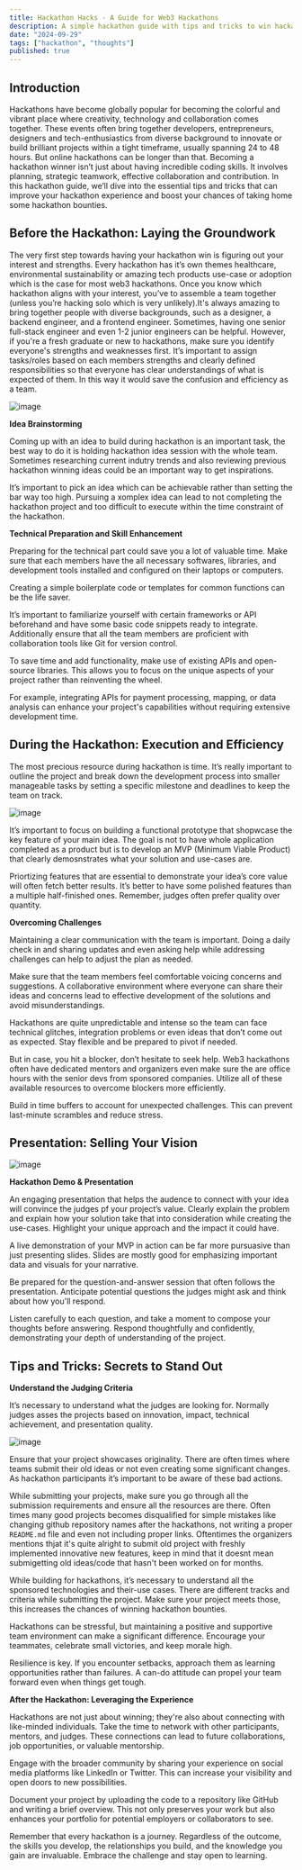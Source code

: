 ```yaml
---
title: Hackathon Hacks - A Guide for Web3 Hackathons
description: A simple hackathon guide with tips and tricks to win hackathon bounties.
date: "2024-09-29"
tags: ["hackathon", "thoughts"]
published: true
---
```


## **Introduction**

Hackathons have become globally popular for becoming the colorful and vibrant place where creativity, technology and collaboration comes together. These events often bring together developers, entrepreneurs, designers and tech-enthusiastics from diverse background to innovate or build brilliant projects within a tight timeframe, usually spanning 24 to 48 hours. But online hackathons can be longer than that. Becoming a hackathon winner isn’t just about having incredible coding skills. It involves planning, strategic teamwork, effective collaboration and contribution. In this hackathon guide, we’ll dive into the essential tips and tricks that can improve your hackathon experience and boost your chances of taking home some hackathon bounties.

## **Before the Hackathon: Laying the Groundwork**

The very first step towards having your hackathon win is figuring out your interest and strengths. Every hackathon has it’s own themes healthcare, environmental sustainability or amazing tech products use-case or adoption which is the case for most web3 hackathons.
Once you know which hackathon aligns with your interest, you’ve to assemble a team together (unless you’re hacking solo which is very unlikely).It's always amazing to bring together people with diverse backgrounds, such as a designer, a backend engineer, and a frontend engineer. Sometimes, having one senior full-stack engineer and even 1-2 junior engineers can be helpful. However, if you're a fresh graduate or new to hackathons, make sure you identify everyone's strengths and weaknesses first. It’s important to assign tasks/roles based on each members strengths and clearly defined responsibilities so that everyone has clear understandings of what is expected of them. In this way it would save the confusion and efficiency as a team.

![image](https://hackmd.io/_uploads/B1QFqXvRR.png)

**Idea Brainstorming**

Coming up with an idea to build during hackathon is an important task, the best way to do it is holding hackathon idea session with the whole team. Sometimes researching current indutry trends and also reviewing previous hackathon winning ideas could be an important way to get inspirations.

It’s important to pick an idea which can be achievable rather than setting the bar way too high. Pursuing a xomplex idea can lead to not completing the hackathon project and too difficult to execute within the time constraint of the hackathon.

**Technical Preparation and Skill Enhancement**

Preparing for the technical part could save you a lot of valuable time. Make sure that each members have the all necessary softwares, libraries, and development tools installed and configured on their laptops or computers.

Creating a simple boilerplate code or templates for common functions can be the life saver.

It’s important to familiarize yourself with certain frameworks or API beforehand and have some basic code snippets ready to integrate. Additionally ensure that all the team members are proficient with collaboration tools like Git for version control.

To save time and add functionality, make use of existing APIs and open-source libraries. This allows you to focus on the unique aspects of your project rather than reinventing the wheel.

For example, integrating APIs for payment processing, mapping, or data analysis can enhance your project's capabilities without requiring extensive development time.

## **During the Hackathon: Execution and Efficiency**

The most precious resource during hackathon is time. It’s really important to outline the project and break down the development process into smaller manageable tasks by setting a specific milestone and deadlines to keep the team on track.

![image](https://hackmd.io/_uploads/r18o5QwAC.png)

It’s important to focus on building a functional prototype that shopwcase the key feature of your main idea. The goal is not to have whole application completed as a product but is to develop an MVP (Minimum Viable Product) that clearly demosnstrates what your solution and use-cases are.

Priortizing features that are essential to demonstrate your idea’s core value will often fetch better results. It’s better to have some polished features than a multiple half-finished ones. Remember, judges often prefer quality over quantity.

**Overcoming Challenges**

Maintaining a clear communication with the team is important. Doing a daily check in and sharing updates and even asking help while addressing challenges can help to adjust the plan as needed.

Make sure that the team members feel comfortable voicing concerns and suggestions. A collaborative environment where everyone can share their ideas and concerns lead to effective development of the solutions and avoid misunderstandings.

Hackathons are quite unpredictable and intense so the team can face technical glitches, integration problems or even ideas that don’t come out as expected. Stay flexible and be prepared to pivot if needed.

But in case, you hit a blocker, don’t hesitate to seek help. Web3 hackathons often have dedicated mentors and organizers even make sure the are office hours with the senior devs from sponsored companies. Utilize all of these available resources to overcome blockers more efficiently.

Build in time buffers to account for unexpected challenges. This can prevent last-minute scrambles and reduce stress.

## **Presentation: Selling Your Vision**

![image](https://hackmd.io/_uploads/HkgmipXD0C.png)

**Hackathon Demo & Presentation**

An engaging presentation that helps the audence to connect with your idea will convince the judges pf your project’s value. Clearly explain the problem and explain how your solution take that into consideration while creating the use-cases. Highlight your unique approach and the impact it could have.

A live demonstration of your MVP in action can be far more pursuasive than just presenting slides. Slides are mostly good for emphasizing important data and visuals for your narrative.

Be prepared for the question-and-answer session that often follows the presentation. Anticipate potential questions the judges might ask and think about how you'll respond.

Listen carefully to each question, and take a moment to compose your thoughts before answering. Respond thoughtfully and confidently, demonstrating your depth of understanding of the project.

## **Tips and Tricks: Secrets to Stand Out**

**Understand the Judging Criteria**

It’s necessary to understand what the judges are looking for. Normally judges asses the projects based on innovation, impact, technical achievement, and presentation quality.

![image](https://hackmd.io/_uploads/rksgoXwA0.png)

Ensure that your project showcases originality. There are often times where teams submit their old ideas or not even creating some significant changes. As hackathon participants it’s important to be aware of these bad actions.

While submitting your projects, make sure you go through all the submission requirements and ensure all the resources are there. Often times many good projects becomes disqualified for simple mistakes like changing github repository names after the hackathons, not writing a proper `README.md` file and even not including proper links.
Oftentimes the organizers mentions thjat it's quite alright to submit old project with freshly implemented innovative new features, keep in mind that it doesnt mean submigetting old ideas/code that hasn't been worked on for months.

While building for hackathons, it’s necessary to understand all the sponsored technologies and their-use cases. There are different tracks and criteria while submitting the project. Make sure your project meets those, this increases the chances of winning hackathon bounties.

Hackathons can be stressful, but maintaining a positive and supportive team environment can make a significant difference. Encourage your teammates, celebrate small victories, and keep morale high.

Resilience is key. If you encounter setbacks, approach them as learning opportunities rather than failures. A can-do attitude can propel your team forward even when things get tough.

**After the Hackathon: Leveraging the Experience**

Hackathons are not just about winning; they're also about connecting with like-minded individuals. Take the time to network with other participants, mentors, and judges. These connections can lead to future collaborations, job opportunities, or valuable mentorship.

Engage with the broader community by sharing your experience on social media platforms like LinkedIn or Twitter. This can increase your visibility and open doors to new possibilities.

Document your project by uploading the code to a repository like GitHub and writing a brief overview. This not only preserves your work but also enhances your portfolio for potential employers or collaborators to see.

Remember that every hackathon is a journey. Regardless of the outcome, the skills you develop, the relationships you build, and the knowledge you gain are invaluable. Embrace the challenge and stay open to learning.
